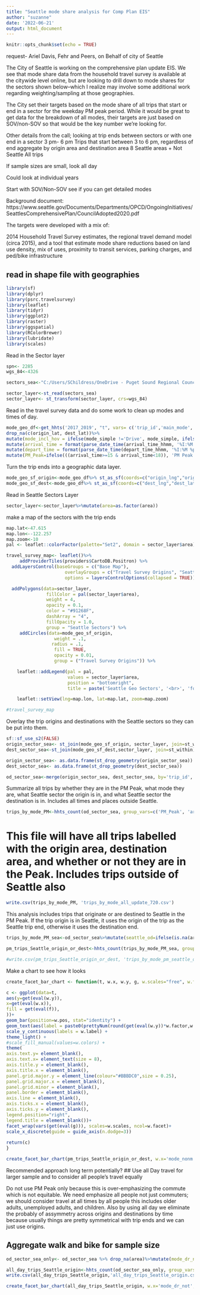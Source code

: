 ```yaml
---
title: "Seattle mode share analysis for Comp Plan EIS"
author: "suzanne"
date: '2022-06-21'
output: html_document
---
```


```r
knitr::opts_chunk$set(echo = TRUE)
```
request- Ariel Davis, Fehr and Peers, on Behalf of city of Seattle

The City of Seattle is working on the comprehensive plan update EIS. We see that mode share data from the household travel survey is available at the citywide level online, but are looking to drill down to mode shares for the sectors shown below--which I realize may involve some additional work regarding weighting/sampling at those geographies. 

The City set their targets based on the mode share of all trips that start or end in a sector for the weekday PM peak period. While it would be great to get data for the breakdown of all modes, their targets are just based on SOV/non-SOV so that would be the key number we’re looking for. 

Other details from the call;
looking at trip ends between sectors or with one end in a sector
3 pm- 6 pm
Trips that start between 3 to 6 pm, regardless of end
aggregate by origin area and destination area 8 Seattle areas + Not Seattle
All trips


If sample sizes are small, look all day

Could look at individual years

Start with SOV/Non-SOV
see if you can get detailed modes

Background document: https://www.seattle.gov/Documents/Departments/OPCD/OngoingInitiatives/SeattlesComprehensivePlan/CouncilAdopted2020.pdf

The targets were developed with a mix of:

2014 Household Travel Survey estimates, the regional travel demand model (circa 2015), and a tool that estimate mode share reductions based on land use density, mix of uses, proximity to transit services, parking charges, and ped/bike infrastructure

## read in shape file with geographies

```r
library(sf)
library(dplyr)
library(psrc.travelsurvey)
library(leaflet)
library(tidyr)
library(ggplot2)
library(raster)
library(ggspatial)
library(RColorBrewer)
library(lubridate)
library(scales)
```



Read in the Sector layer

```r

spn<- 2285
wgs_84<-4326

sectors_sea<-"C:/Users/SChildress/OneDrive - Puget Sound Regional Council/Documents/data_request/seattle_mode_share/SeattleSectors/SeattleSectors/Sectors.shp"

sector_layer<-st_read(sectors_sea)
sector_layer<- st_transform(sector_layer, crs=wgs_84)
```

Read in the travel survey data and do some work to clean up modes and times of day.
```r
mode_geo_df<-get_hhts('2017_2019', "t", vars= c('trip_id','main_mode', 'mode_simple', 'origin_lat', 'origin_lng', 'dest_lat', 'dest_lng', 'arrival_time_hhmm', 'depart_time_hhmm', 'travelers_total'))%>%
drop_na(c(origin_lat, dest_lat))%>%
mutate(mode_incl_hov = ifelse(mode_simple !='Drive', mode_simple, ifelse(travelers_total==1, 'SOV', 'HOV')))%>%
mutate(arrival_time = format(parse_date_time(arrival_time_hhmm, '%I:%M %p'), "%H"))%>%
mutate(depart_time = format(parse_date_time(depart_time_hhmm, '%I:%M %p'), "%H"))%>% 
mutate(PM_Peak=ifelse(((arrival_time>=15 & arrival_time<18)), 'PM Peak', 'Not PM Peak'))

```



Turn the trip ends into a geographic data layer.
```r
mode_geo_sf_origin<-mode_geo_df%>% st_as_sf(coords=c("origin_lng","origin_lat"), crs= "+proj=longlat +datum=WGS84 +ellps=WGS84 +towgs84=0,0,0")
mode_geo_sf_dest<-mode_geo_df%>% st_as_sf(coords=c("dest_lng","dest_lat"), crs= "+proj=longlat +datum=WGS84 +ellps=WGS84 +towgs84=0,0,0")


```

Read in Seattle Sectors Layer
```r

sector_layer<-sector_layer%>%mutate(area=as.factor(area))
```


make a map of the sectors with the trip ends
```r
map.lat<-47.615
map.lon<--122.257
map.zoom<-10
pal <- leaflet::colorFactor(palette="Set2", domain = sector_layer$area)

travel_survey_map<- leaflet()%>%
     addProviderTiles(providers$CartoDB.Positron) %>%
  addLayersControl(baseGroups = c("Base Map"),
                      overlayGroups = c("Travel Survey Origins", "Seattle Sectors"),
                      options = layersControlOptions(collapsed = TRUE))%>%

  addPolygons(data=sector_layer,
               fillColor = pal(sector_layer$area),
               weight = 4,
               opacity = 0.1,
               color = "#91268F",
               dashArray = "4",
               fillOpacity = 1.0,
               group = "Seattle Sectors") %>%
     addCircles(data=mode_geo_sf_origin,
                  weight = .1, 
                 radius = .1,
                  fill = TRUE,
                  opacity = 0.01,
                  group = ("Travel Survey Origins")) %>%

    leaflet::addLegend(pal = pal,
                       values = sector_layer$area,
                       position = "bottomright",
                       title = paste('Seattle Geo Sectors', '<br>', 'for Mode Share')) %>%

    leaflet::setView(lng=map.lon, lat=map.lat, zoom=map.zoom)

#travel_survey_map
```

Overlay the trip origins and destinations with the Seattle sectors so they can be put into them.
```r
sf::sf_use_s2(FALSE)
origin_sector_sea<- st_join(mode_geo_sf_origin, sector_layer, join=st_within)
dest_sector_sea<-st_join(mode_geo_sf_dest,sector_layer, join=st_within)


```

```r
origin_sector_sea<- as.data.frame(st_drop_geometry(origin_sector_sea))
dest_sector_sea<- as.data.frame(st_drop_geometry(dest_sector_sea))

```

```r
od_sector_sea<-merge(origin_sector_sea, dest_sector_sea, by='trip_id', suffixes=c('', '_dest'))%>% mutate(mode_nonm=ifelse((mode_incl_hov=='Walk' | mode_incl_hov=='Bike') , 'Non-Motorized', mode_incl_hov))%>%mutate(area = as.character(area)) %>% mutate(area_dest=as.character(area_dest))%>%mutate(area=ifelse(is.na(area), 'Not Seattle', area))%>%mutate(area_dest=ifelse(is.na(area_dest), 'Not Seattle', area_dest)) 
```

Summarize all trips by whether they are in the PM Peak, what mode they are, what Seattle sector the origin is in, and what Seattle sector the destination is in. Includes all times and places outside Seattle.
```r
trips_by_mode_PM<-hhts_count(od_sector_sea, group_vars=c('PM_Peak', 'area', 'area_dest', 'mode_nonm'), spec_wgt='trip_weight_2017_2019_v2021')%>%filter(PM_Peak !='Total')%>%filter(area!='Total')%>%filter(area_dest!='Total')%>%filter(mode_nonm!='Total')
```
# This file will have all trips labelled with the origin area, destination area, and whether or not they are in the Peak. Includes trips outside of Seattle also

```r
write.csv(trips_by_mode_PM, 'trips_by_mode_all_update_720.csv')
```

This analysis includes trips that originate or are destined to Seattle in the PM Peak. If the trip origin is in Seattle, it uses the origin of the trip as the Seattle trip end, otherwise it uses the destination end.
```r
trips_by_mode_PM_sea<-od_sector_sea%>%mutate(seattle_od=ifelse(is.na(area), as.character(area_dest), as.character(area)))%>%filter(PM_Peak=='PM Peak')

pm_trips_Seattle_origin_or_dest<-hhts_count(trips_by_mode_PM_sea, group_vars=c('seattle_od', 'mode_nonm') ,spec_wgt='trip_weight_2017_2019_v2021')%>%filter(mode_nonm!='Total')%>% filter(seattle_od!='Total') 
```

```r
#write.csv(pm_trips_Seattle_origin_or_dest, 'trips_by_mode_pm_seattle_od.csv')
```

Make a chart to see how it looks
```r
create_facet_bar_chart <- function(t, w.x, w.y, g, w.scales="free", w.facet=3, d=0, w.factor=100, s="%", w.dec = 0, w.title, f, w.label=label_comma(),w.pos="dodge", lab.clr ="black", lab.sz=3) {

c <- ggplot(data=t,
aes(y=get(eval(w.y)),
x=get(eval(w.x)),
fill = get(eval(f)),
))+
geom_bar(position=w.pos, stat="identity") +
geom_text(aes(label = paste0(prettyNum(round(get(eval(w.y))*w.factor,w.dec), big.mark = ","),s)), vjust = -1.5, colour = lab.clr, size=lab.sz) +
scale_y_continuous(labels = w.label) +
theme_light() +
#scale_fill_manual(values=w.colors) +
theme(
axis.text.y= element_blank(),
axis.text.x= element_text(size = 8),
axis.title.y = element_blank(),
axis.title.x = element_blank(),
panel.grid.major.y = element_line(colour="#BBBDC0",size = 0.25),
panel.grid.major.x = element_blank(),
panel.grid.minor = element_blank(),
panel.border = element_blank(),
axis.line = element_blank(),
axis.ticks.x = element_blank(),
axis.ticks.y = element_blank(),
legend.position="right",
legend.title = element_blank())+
facet_wrap(vars(get(eval(g))), scales=w.scales, ncol=w.facet)+
scale_x_discrete(guide = guide_axis(n.dodge=3))
  
return(c)
}

```

```r
create_facet_bar_chart(pm_trips_Seattle_origin_or_dest, w.x='mode_nonm', w.y='share', g='seattle_od', f='mode_nonm', w.scales='fixed')+theme(panel.spacing.y = unit(1, "lines"))
```

Recommended approach long term potentially?
## Use all Day travel for larger sample and to consider all people's travel equally

Do not use PM Peak only because this is over-emphasizing the commute which is not equitable. We need emphasize all people not just commuters; we should consider travel at all times by all people this includes older adults, unemployed adults, and children. Also by using all day we eliminate the probably of assymmetry across origins and destinations by time because usually things are pretty symmetrical with trip ends and we can just use origins.

## Aggregate walk and bike for sample size

```r
od_sector_sea_only<- od_sector_sea %>% drop_na(area)%>%mutate(mode_dr_not=ifelse((mode_nonm=='SOV' | mode_nonm =='HOV'), 'Drive', 'Not Drive'))

all_day_trips_Seattle_origin<-hhts_count(od_sector_sea_only, group_vars=c('area', 'mode_dr_not' ),spec_wgt='trip_weight_2017_2019_v2021', incl_na=FALSE)%>%filter(mode_dr_not!='Total')
write.csv(all_day_trips_Seattle_origin,'all_day_trips_Seattle_origin.csv')


```




```r
create_facet_bar_chart(all_day_trips_Seattle_origin, w.x='mode_dr_not', w.y='share', g='area', f='mode_dr_not', w.scales='fixed')+theme(panel.spacing.y = unit(1, "lines"))
```

